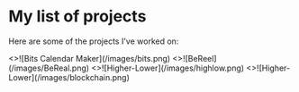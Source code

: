 # My list of projects


Here are some of the projects I've worked on:
 
<Cards>
  <Card image arrow title="BITS Calendar Maker" href="/projects/BITS">
    <>![Bits Calendar Maker](/images/bits.png)</>
  </Card>
  <Card image arrow title="BeReel" href="/projects/BeReel" >
  <>![BeReel](/images/BeReal.png)</>
  </Card>
  <Card image arrow title="Higher-Lower bot" href='/projects/higherlowerBot'>
  <>![Higher-Lower](/images/highlow.png)</>
  </Card>
  <Card image arrow title="Certificate verification using Blockchain" href='/projects/blockchain'>
  <>![Higher-Lower](/images/blockchain.png)</>
  </Card>
</Cards>
